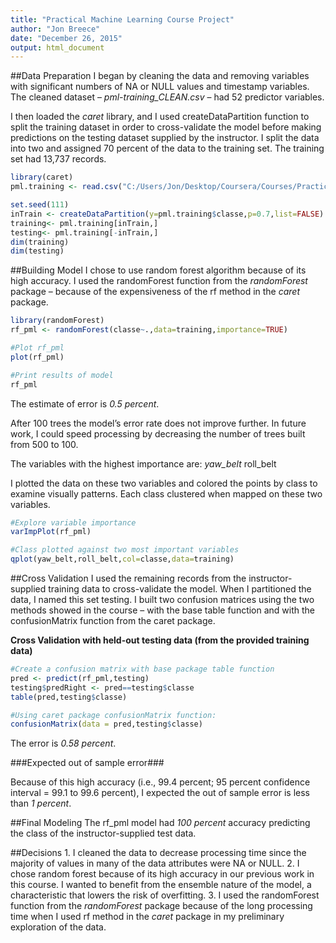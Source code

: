 ```yaml
---
title: "Practical Machine Learning Course Project"
author: "Jon Breece"
date: "December 26, 2015"
output: html_document
---
```

##Data Preparation
I began by cleaning the data and removing variables with significant numbers of NA or NULL values and timestamp variables. The cleaned dataset -- *pml-training_CLEAN.csv* -- had 52 predictor variables.  

I then loaded the *caret* library, and I used createDataPartition function to split the training dataset in order to cross-validate the model before making predictions on the testing dataset supplied by the instructor.  I split the data into two and assigned 70 percent of the data to the training set.  The training set had 13,737 records.

```r
library(caret)
pml.training <- read.csv("C:/Users/Jon/Desktop/Coursera/Courses/Practical Machine Learning/Project/pml-training_CLEAN.csv")

set.seed(111)
inTrain <- createDataPartition(y=pml.training$classe,p=0.7,list=FALSE)
training<- pml.training[inTrain,]
testing<- pml.training[-inTrain,]
dim(training)
dim(testing)
```

##Building Model
I chose to use random forest algorithm because of its high accuracy. I used the randomForest function from the *randomForest* package -- because of the expensiveness of the rf method in the *caret* package.  

```r
library(randomForest)
rf_pml <- randomForest(classe~.,data=training,importance=TRUE)

#Plot rf_pml
plot(rf_pml)

#Print results of model
rf_pml
```

The estimate of error is *0.5 percent*.

After 100 trees the model's error rate does not improve further.  In future work, I could speed processing by decreasing the number of trees built from 500 to 100.

The variables with the highest importance are:
*yaw_belt
*roll_belt

I plotted the data on these two variables and colored the points by class to examine visually patterns.  Each class clustered when mapped on these two variables.

```r
#Explore variable importance
varImpPlot(rf_pml)

#Class plotted against two most important variables
qplot(yaw_belt,roll_belt,col=classe,data=training)
```

##Cross Validation
I used the remaining records from the instructor-supplied training data to cross-validate the model.  When I partitioned the data, I named this set testing. I built two confusion matrices using the two methods showed in the course -- with the base table function and with the confusionMatrix function from the caret package.

**Cross Validation with held-out testing data (from the provided training data)**
```r
#Create a confusion matrix with base package table function
pred <- predict(rf_pml,testing)
testing$predRight <- pred==testing$classe
table(pred,testing$classe)

#Using caret package confusionMatrix function:
confusionMatrix(data = pred,testing$classe)
```

The error is *0.58 percent*.

###Expected out of sample error###

Because of this high accuracy (i.e., 99.4 percent; 95 percent confidence interval = 99.1 to 99.6 percent), I expected the out of sample error is less than *1 percent*.

##Final Modeling
The rf_pml model had *100 percent* accuracy predicting the class of the instructor-supplied test data.

##Decisions
1. I cleaned the data to decrease processing time since the majority of values in many of the data attributes were NA or NULL.
2. I chose random forest because of its high accuracy in our previous work in this course.  I wanted to benefit from the ensemble nature of the model, a characteristic that lowers the risk of overfitting.
3. I used the randomForest function from the *randomForest* package because of the long processing time when I used rf method in the *caret* package in my preliminary exploration of the data.
